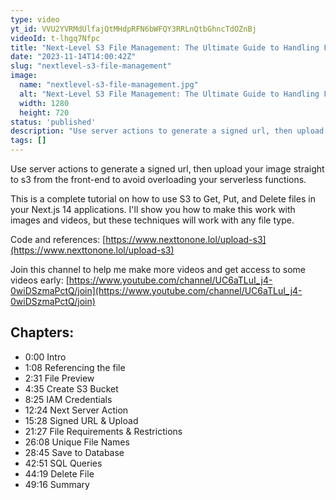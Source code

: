 ```yaml
---
type: video
yt_id: VVU2YVRMdUlfajQtMHdpRFN6bWFQY3RRLnQtbGhncTdOZnBj
videoId: t-lhgq7Nfpc
title: "Next-Level S3 File Management: The Ultimate Guide to Handling Files in Next.js 14"
date: "2023-11-14T14:00:42Z"
slug: "nextlevel-s3-file-management"
image: 
  name: "nextlevel-s3-file-management.jpg"
  alt: "Next-Level S3 File Management: The Ultimate Guide to Handling Files in Next.js 14"
  width: 1280
  height: 720
status: 'published'
description: "Use server actions to generate a signed url, then upload your image straight to s3 from the front-end to avoid overloading your serverless functions. "
tags: []
---
```


Use server actions to generate a signed url, then upload your image straight to s3 from the front-end to avoid overloading your serverless functions. 

This is a complete tutorial on how to use S3 to Get, Put, and Delete files in your Next.js 14 applications. I'll show you how to make this work with images and videos, but these techniques will work with any file type.

Code and references:  [https://www.nexttonone.lol/upload-s3](https://www.nexttonone.lol/upload-s3)

Join this channel to help me make more videos and get access to some videos early:
[https://www.youtube.com/channel/UC6aTLuI_j4-0wiDSzmaPctQ/join](https://www.youtube.com/channel/UC6aTLuI_j4-0wiDSzmaPctQ/join)

## Chapters:

* 0:00​ Intro
* 1:08 Referencing the file
* 2:31 File Preview
* 4:35 Create S3 Bucket
* 8:25 IAM Credentials
* 12:24 Next Server Action
* 15:28 Signed URL & Upload 
* 21:27 File Requirements & Restrictions
* 26:08 Unique File Names
* 28:45 Save to Database
* 42:51 SQL Queries 
* 44:19 Delete File
* 49:16 Summary


